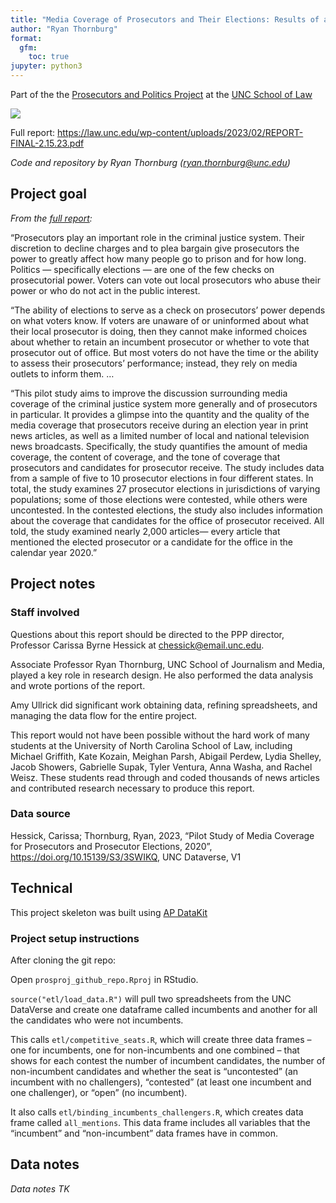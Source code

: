 ```yaml
---
title: "Media Coverage of Prosecutors and Their Elections: Results of a Pilot Study"
author: "Ryan Thornburg"
format: 
  gfm:
    toc: true
jupyter: python3
---
```


Part of the the [Prosecutors and Politics Project](https://law.unc.edu/academics/centers-and-programs/prosecutors-and-politics-project/) at the [UNC School of Law](https://law.unc.edu/)

[![](publish/report_cover.png)](https://law.unc.edu/wp-content/uploads/2023/02/REPORT-FINAL-2.15.23.pdf)

Full report: <https://law.unc.edu/wp-content/uploads/2023/02/REPORT-FINAL-2.15.23.pdf>

*Code and repository by Ryan Thornburg ([ryan.thornburg\@unc.edu](mailto:ryan.thornburg@unc.edu))*

## Project goal

*From the [full report](https://law.unc.edu/wp-content/uploads/2023/02/REPORT-FINAL-2.15.23.pdf):*

"Prosecutors play an important role in the criminal justice system. Their discretion to decline charges and to plea bargain give prosecutors the power to greatly affect how many people go to prison and for how long. Politics --- specifically elections --- are one of the few checks on prosecutorial power. Voters can vote out local prosecutors who abuse their power or who do not act in the public interest.

"The ability of elections to serve as a check on prosecutors' power depends on what voters know. If voters are unaware of or uninformed about what their local prosecutor is doing, then they cannot make informed choices about whether to retain an incumbent prosecutor or whether to vote that prosecutor out of office. But most voters do not have the time or the ability to assess their prosecutors' performance; instead, they rely on media outlets to inform them. ...

"This pilot study aims to improve the discussion surrounding media coverage of the criminal justice system more generally and of prosecutors in particular. It provides a glimpse into the quantity and the quality of the media coverage that prosecutors receive during an election year in print news articles, as well as a limited number of local and national television news broadcasts. Specifically, the study quantifies the amount of media coverage, the content of coverage, and the tone of coverage that prosecutors and candidates for prosecutor receive. The study includes data from a sample of five to 10 prosecutor elections in four different states. In total, the study examines 27 prosecutor elections in jurisdictions of varying populations; some of those elections were contested, while others were uncontested. In the contested elections, the study also includes information about the coverage that candidates for the office of prosecutor received. All told, the study examined nearly 2,000 articles--- every article that mentioned the elected prosecutor or a candidate for the office in the calendar year 2020."

## Project notes

### Staff involved

Questions about this report should be directed to the PPP director, Professor Carissa Byrne Hessick at [chessick\@email.unc.edu](mailto:chessick@email.unc.edu).

Associate Professor Ryan Thornburg, UNC School of Journalism and Media, played a key role in research design. He also performed the data analysis and wrote portions of the report.

Amy Ullrick did significant work obtaining data, refining spreadsheets, and managing the data flow for the entire project.

This report would not have been possible without the hard work of many students at the University of North Carolina School of Law, including Michael Griffith, Kate Kozain, Meighan Parsh, Abigail Perdew, Lydia Shelley, Jacob Showers, Gabrielle Supak, Tyler Ventura, Anna Washa, and Rachel Weisz. These students read through and coded thousands of news articles and contributed research necessary to produce this report.

### Data source

Hessick, Carissa; Thornburg, Ryan, 2023, "Pilot Study of Media Coverage for Prosecutors and Prosecutor Elections, 2020", <https://doi.org/10.15139/S3/3SWIKQ>, UNC Dataverse, V1

## Technical

This project skeleton was built using [AP DataKit](http://datakit.ap.org/)

### Project setup instructions

After cloning the git repo:

Open `prosproj_github_repo.Rproj` in RStudio.

`source("etl/load_data.R")` will pull two spreadsheets from the UNC DataVerse and create one dataframe called incumbents and another for all the candidates who were not incumbents.

This calls `etl/competitive_seats.R`, which will create three data frames -- one for incumbents, one for non-incumbents and one combined -- that shows for each contest the number of incumbent candidates, the number of non-incumbent candidates and whether the seat is "uncontested" (an incumbent with no challengers), "contested" (at least one incumbent and one challenger), or "open" (no incumbent).

It also calls `etl/binding_incumbents_challengers.R`, which creates data frame called `all_mentions`. This data frame includes all variables that the "incumbent" and "non-incumbent" data frames have in common.

## Data notes

*Data notes TK*
